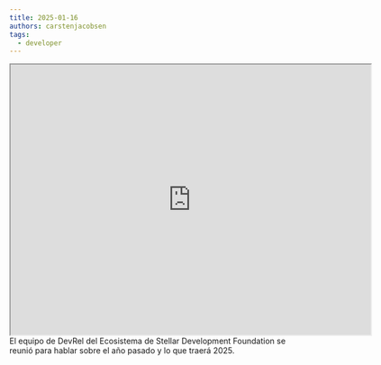 ```yaml
---
title: 2025-01-16
authors: carstenjacobsen
tags:
  - developer
---
```


<iframe
  src="https://www.youtube.com/embed/PJx6effsvTA?si=9-eTS9URQw5ElYfh"
  width="640"
  height="480"
  allow="autoplay"
></iframe>
<br />
El equipo de DevRel del Ecosistema de Stellar Development Foundation se reunió para hablar
sobre el año pasado y lo que traerá 2025.
